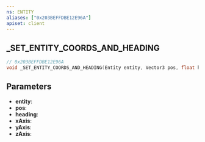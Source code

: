 ```yaml
---
ns: ENTITY
aliases: ["0x203BEFFDBE12E96A"]
apiset: client
---
```

## _SET_ENTITY_COORDS_AND_HEADING

```c
// 0x203BEFFDBE12E96A
void _SET_ENTITY_COORDS_AND_HEADING(Entity entity, Vector3 pos, float heading, BOOL xAxis, BOOL yAxis, BOOL zAxis);
```


## Parameters
* **entity**:
* **pos**:
* **heading**:
* **xAxis**:
* **yAxis**:
* **zAxis**: